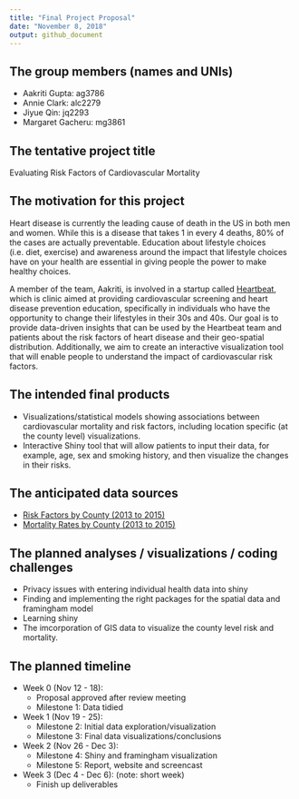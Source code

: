 ```yaml
---
title: "Final Project Proposal"
date: "November 8, 2018"
output: github_document
---
```



## The group members (names and UNIs)

* Aakriti Gupta: ag3786
* Annie Clark: alc2279
* Jiyue Qin: jq2293
* Margaret Gacheru: mg3861

## The tentative project title
Evaluating Risk Factors of Cardiovascular Mortality

## The motivation for this project
Heart disease is currently the leading cause of death in the US in both men and women. While this is a disease that takes 1 in every 4 deaths, 80% of the cases are actually preventable. Education about lifestyle choices (i.e. diet, exercise) and awareness around the impact that lifestyle choices have on your health are essential in giving people the power to make healthy choices. 

A member of the team, Aakriti, is involved in a startup called [Heartbeat](https://heartbeathealth.com/), which is clinic aimed at providing cardiovascular screening and heart disease prevention education, specifically in individuals who have the opportunity to change their lifestyles in their 30s and 40s. Our goal is to provide data-driven insights that can be used by the Heartbeat team and patients about the risk factors of heart disease and their geo-spatial distribution. Additionally, we aim to create an interactive visualization tool that will enable people to understand the impact of cardiovascular risk factors.  

## The intended final products
* Visualizations/statistical models showing associations between cardiovascular mortality and risk factors, including location specific (at the county level) visualizations.
* Interactive Shiny tool that will allow patients to input their data, for example, age, sex and smoking history, and then visualize the changes in their risks.

## The anticipated data sources
* [Risk Factors by County (2013 to 2015)](http://www.countyhealthrankings.org/explore-health-rankings/rankings-data-documentation?fbclid=IwAR1YHiMm53wKQCr3nE_AhvKumi_jpJvR_HUMkQVy8ZxZKnzT2AHPhE_IwYU)
* [Mortality Rates by County (2013 to 2015)](https://catalog.data.gov/dataset/heart-disease-mortality-data-among-us-adults-35-by-state-territory-and-county-5fb7c?fbclid=IwAR134ApPkx99gK3qvvfWoCBjUQA45aP_OB_Ht5s0amyfTrxPJFEu0XsXBpU)

## The planned analyses / visualizations / coding challenges
* Privacy issues with entering individual health data into shiny
* Finding and implementing the right packages for the spatial data and framingham model
* Learning shiny
* The imcorporation of GIS data to visualize the county level risk and mortality.

## The planned timeline

* Week 0 (Nov 12 - 18): 
    + Proposal approved after review meeting
    + Milestone 1: Data tidied
  
* Week 1 (Nov 19 - 25):
    + Milestone 2: Initial data exploration/visualization 
    + Milestone 3: Final data visualizations/conclusions
  
* Week 2 (Nov 26 - Dec 3):
    + Milestone 4: Shiny and framingham visualization
    + Milestone 5: Report, website and screencast
  
* Week 3 (Dec 4 - Dec 6): (note: short week)
    + Finish up deliverables


